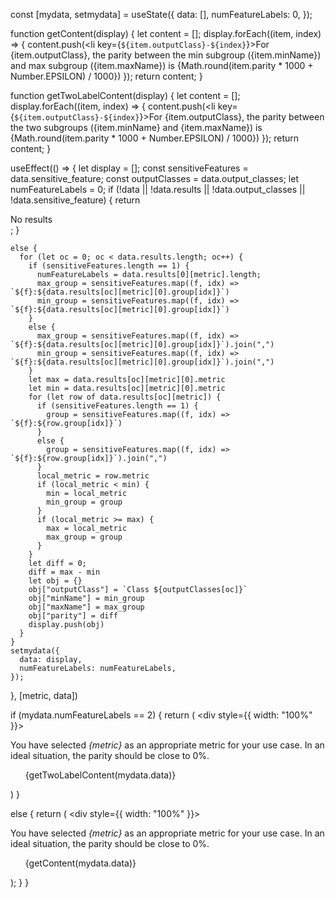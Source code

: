 
  const [mydata, setmydata] = useState({
    data: [],
    numFeatureLabels: 0,
  });

  function getContent(display) {
    let content = [];
    display.forEach((item, index) => {
      content.push(<li key={`${item.outputClass}-${index}`}>For {item.outputClass}, the parity between the min subgroup ({item.minName}) and max subgroup ({item.maxName}) is {Math.round(item.parity * 1000 + Number.EPSILON) / 1000}</li>)
    });
    return content;
  }

  function getTwoLabelContent(display) {
    let content = [];
    display.forEach((item, index) => {
      content.push(<li key={`${item.outputClass}-${index}`}>For {item.outputClass}, the parity between the two subgroups ({item.minName} and {item.maxName}) is {Math.round(item.parity * 1000 + Number.EPSILON) / 1000}</li>)
    });
    return content;
  }

  useEffect(() => {
    let display = [];
    const sensitiveFeatures = data.sensitive_feature;
    const outputClasses = data.output_classes;
    let numFeatureLabels = 0;
    if (!data || !data.results || !data.output_classes || !data.sensitive_feature) {
      return <div>No results</div>;
    }

    else {
      for (let oc = 0; oc < data.results.length; oc++) {
        if (sensitiveFeatures.length == 1) {
          numFeatureLabels = data.results[0][metric].length;
          max_group = sensitiveFeatures.map((f, idx) => `${f}:${data.results[oc][metric][0].group[idx]}`)
          min_group = sensitiveFeatures.map((f, idx) => `${f}:${data.results[oc][metric][0].group[idx]}`)
        }
        else {
          max_group = sensitiveFeatures.map((f, idx) => `${f}:${data.results[oc][metric][0].group[idx]}`).join(",")
          min_group = sensitiveFeatures.map((f, idx) => `${f}:${data.results[oc][metric][0].group[idx]}`).join(",")
        }
        let max = data.results[oc][metric][0].metric
        let min = data.results[oc][metric][0].metric
        for (let row of data.results[oc][metric]) {
          if (sensitiveFeatures.length == 1) {
            group = sensitiveFeatures.map((f, idx) => `${f}:${row.group[idx]}`)
          }
          else {
            group = sensitiveFeatures.map((f, idx) => `${f}:${row.group[idx]}`).join(",")
          }
          local_metric = row.metric
          if (local_metric < min) {
            min = local_metric
            min_group = group
          }
          if (local_metric >= max) {
            max = local_metric
            max_group = group
          }
        }
        let diff = 0;
        diff = max - min
        let obj = {}
        obj["outputClass"] = `Class ${outputClasses[oc]}`
        obj["minName"] = min_group
        obj["maxName"] = max_group
        obj["parity"] = diff
        display.push(obj)
      }
    }
    setmydata({
      data: display,
      numFeatureLabels: numFeatureLabels,
    });
  }, [metric, data])

  if (mydata.numFeatureLabels == 2) {
    return (
      <div style={{ width: "100%" }}>
        <p>You have selected <i>{metric}</i> as an appropriate metric for your use case. In an ideal situation, the parity should be close to 0%.</p>
        <ul>{getTwoLabelContent(mydata.data)}</ul>
      </div>
    )
  }

  else {
    return (
      <div style={{ width: "100%" }}>
        <p>You have selected <i>{metric}</i> as an appropriate metric for your use case. In an ideal situation, the parity should be close to 0%.</p>
        <ul>{getContent(mydata.data)}</ul>
      </div>
    );
  }
}




